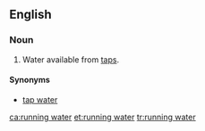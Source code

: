 ==English==

===Noun===
{{en-noun|-}}

# Water available from [[tap]]s.

====Synonyms====
* [[tap water]]

[[ca:running water]]
[[et:running water]]
[[tr:running water]]